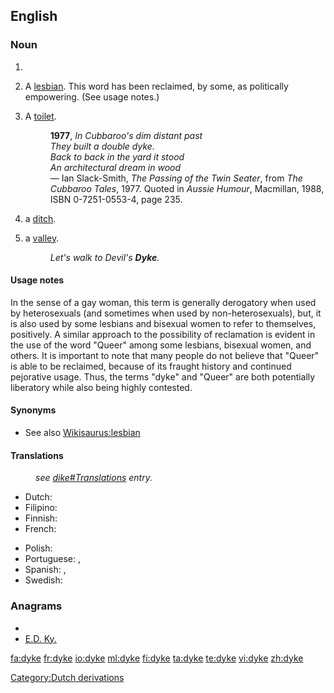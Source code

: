 {{also|dike}}
==English==

===Noun===
{{en-noun}}

# {{alternative spelling of|[[dike]]}}
# {{context|slang|pejorative}} A [[lesbian]].  This word has been reclaimed, by some, as politically empowering. (See usage notes.)
# {{AU}} {{slang}} A [[toilet]].
#: '''1977''', ''In Cubbaroo's dim distant past <br> They built a double dyke. <br> Back to back in the yard it stood <br> An architectural dream in wood'' <br> &mdash; Ian Slack-Smith, ''The Passing of the Twin Seater'', from ''The Cubbaroo Tales'', 1977.  Quoted in ''Aussie Humour'', Macmillan, 1988, ISBN 0-7251-0553-4, page 235.
#{{British}} a [[ditch]].
#{{Sussex}} a [[valley]].
#:''Let's walk to Devil's '''Dyke'''.''

====Usage notes====
In the sense of a gay woman, this term is generally derogatory when used by heterosexuals (and sometimes when used by non-heterosexuals), but, it is also used by some lesbians and bisexual women to refer to themselves, positively.  A similar approach to the possibility of reclamation is evident in the use of the word "Queer" among some lesbians, bisexual women, and others.  It is important to note that many people do not believe that "Queer" is able to be reclaimed, because of its fraught history and continued pejorative usage.  Thus, the terms "dyke" and "Queer" are both potentially liberatory while also being highly contested.

====Synonyms====
* See also [[Wikisaurus:lesbian]]

====Translations====
{{trans-top|variant spelling of dike}}
: ''see [[dike#Translations]] entry.''
{{trans-mid}}
{{trans-bottom}}

{{trans-top|lesbian}}
* Dutch: {{t+|nl|pot|f}}
* Filipino: {{tø|fil|tibo|xs=Filipino}}
* Finnish: {{t+|fi|lesbo}}
* French: {{t+|fr|gouine|f}}
{{trans-mid}}
* Polish: {{t|pl|lesba|f}}
* Portuguese: {{t+|pt|sapatão|m}}, {{t+|pt|fufa|f}}
* Spanish: {{t+|es|tortillera|f}}, {{t+|es|bollo|f}}
* Swedish: {{t+|sv|flata|c}}
{{trans-bottom}}

===Anagrams===
* {{alphagram|deky}}
* [[E.D. Ky.#English|E.D. Ky.]]


[[Category:Dutch derivations]]

[[fa:dyke]]
[[fr:dyke]]
[[io:dyke]]
[[ml:dyke]]
[[fi:dyke]]
[[ta:dyke]]
[[te:dyke]]
[[vi:dyke]]
[[zh:dyke]]